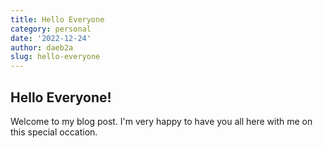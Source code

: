 ```yaml
---
title: Hello Everyone
category: personal
date: '2022-12-24'
author: daeb2a
slug: hello-everyone
--- 
```


## Hello Everyone!

Welcome to my blog post. I'm very happy to have you all here with me on this special occation.